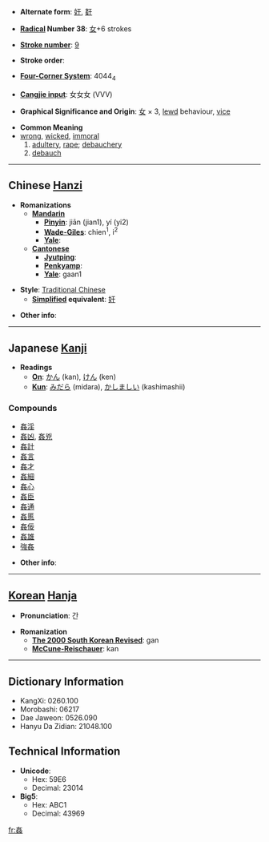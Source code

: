 * '''Alternate form''': [[奸]], [[姧]]

* '''[[Wiktionary:Chinese radical index| Radical]] Number 38''': [[Wiktionary:Chinese radical index 女|女]]+6 strokes

* '''[[Wiktionary:Chinese total strokes index|Stroke number]]''': [[Wiktionary:Chinese total strokes index 9|9]]

* '''Stroke order''': 

* '''[[Wiktionary:Chinese four corner index|Four-Corner System]]''': 4044<sub>4</sub>

* '''[[Wiktionary:Chinese Cangjie index|Cangjie input]]''': 女女女 (VVV)

* '''Graphical Significance and Origin''': [[女]] × 3, [[lewd]] behaviour, [[vice]]

* '''Common Meaning'''
*[[wrong]], [[wicked]], [[immoral]]
*# [[adultery]], [[rape]]; [[debauchery]]
*# [[debauch]]

----

== Chinese [[Hanzi]] ==

* '''Romanizations'''
** '''[[Mandarin]]'''
*** '''[[Pinyin]]''': jiān (jian1), yí (yi2)
*** '''[[Wade-Giles]]''': chien<sup>1</sup>, i<sup>2</sup>
*** '''[[Yale]]''': 
** '''[[Cantonese]]'''
*** '''[[Jyutping]]''':
*** '''[[Penkyamp]]''': 
*** '''[[Yale]]''': gaan1

* '''Style''': [[Traditional Chinese]] 
** '''[[Simplified Chinese|Simplified]] equivalent''': [[奸]]

* '''Other info''': 

----

== Japanese [[Kanji]] ==

* '''Readings'''
** '''[[On]]''': [[かん]] (kan), [[けん]] (ken)
** '''[[Kun]]''': [[みだら]] (midara), [[かしましい]] (kashimashii)

===Compounds===
*[[姦淫]]
*[[姦凶]], [[姦兇]]
*[[姦計]]
*[[姦言]]
*[[姦才]]
*[[姦細]]
*[[姦心]]
*[[姦臣]]
*[[姦通]]
*[[姦慝]]
*[[姦佞]]
*[[姦雄]]
*[[強姦]]

* '''Other info''':  

----

== [[Korean]] [[Hanja]] ==

* '''Pronunciation''': 간

* '''Romanization'''
** '''[[The 2000 South Korean Revised Romanization|The 2000 South Korean Revised]]''': gan
** '''[[McCune-Reischauer]]''': kan

----

== Dictionary Information ==

* KangXi: 0260.100
* Morobashi: 06217
* Dae Jaweon: 0526.090
* Hanyu Da Zidian: 21048.100

== Technical Information ==

* '''Unicode''':
** Hex: 59E6
** Decimal: 23014
* '''Big5''':
** Hex: ABC1
** Decimal: 43969

[[fr:姦]]